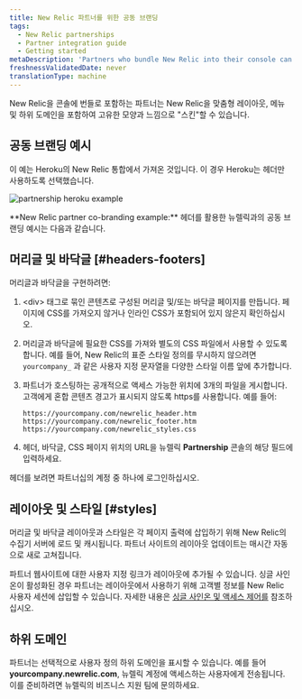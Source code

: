 ```yaml
---
title: New Relic 파트너를 위한 공동 브랜딩
tags:
  - New Relic partnerships
  - Partner integration guide
  - Getting started
metaDescription: 'Partners who bundle New Relic into their console can use co-branding, including customized layouts, menus, and sub-domains.'
freshnessValidatedDate: never
translationType: machine
---
```



New Relic을 콘솔에 번들로 포함하는 파트너는 New Relic을 맞춤형 레이아웃, 메뉴 및 하위 도메인을 포함하여 고유한 모양과 느낌으로 "스킨"할 수 있습니다.

## 공동 브랜딩 예시

이 예는 Heroku의 New Relic 통합에서 가져온 것입니다. 이 경우 Heroku는 헤더만 사용하도록 선택했습니다.

<img
  title="partnership heroku example"
  alt="partnership heroku example"
  src={partnershipHerokuNewRelicCobranding}
/>

<figcaption>
  <DNT>**New Relic partner co-branding example:**</DNT> 헤더를 활용한 뉴렐릭과의 공동 브랜딩 예시는 다음과 같습니다.
</figcaption>

## 머리글 및 바닥글 [#headers-footers]

머리글과 바닥글을 구현하려면:

1. &lt;div> 태그로 묶인 콘텐츠로 구성된 머리글 및/또는 바닥글 페이지를 만듭니다. 페이지에 CSS를 가져오지 않거나 인라인 CSS가 포함되어 있지 않은지 확인하십시오.

2. 머리글과 바닥글에 필요한 CSS를 가져와 별도의 CSS 파일에서 사용할 수 있도록 합니다. 예를 들어, New Relic의 표준 스타일 정의를 무시하지 않으려면 `yourcompany_` 과 같은 사용자 지정 문자열을 다양한 스타일 이름 앞에 추가합니다.

3. 파트너가 호스팅하는 공개적으로 액세스 가능한 위치에 3개의 파일을 게시합니다. 고객에게 혼합 콘텐츠 경고가 표시되지 않도록 https를 사용합니다. 예를 들어:

   ```
   https://yourcompany.com/newrelic_header.htm
   https://yourcompany.com/newrelic_footer.htm
   https://yourcompany.com/newrelic_styles.css
   ```

4. 헤더, 바닥글, CSS 페이지 위치의 URL을 뉴렐릭 <DNT>**Partnership**</DNT> 콘솔의 해당 필드에 입력하세요.

<Callout variant="tip">
  헤더를 보려면 파트너십의 계정 중 하나에 로그인하십시오.
</Callout>

## 레이아웃 및 스타일 [#styles]

머리글 및 바닥글 레이아웃과 스타일은 각 페이지 출력에 삽입하기 위해 New Relic의 수집기 서버에 로드 및 캐시됩니다. 파트너 사이트의 레이아웃 업데이트는 매시간 자동으로 새로 고쳐집니다.

파트너 웹사이트에 대한 사용자 지정 링크가 레이아웃에 추가될 수 있습니다. 싱글 사인온이 활성화된 경우 파트너는 레이아웃에서 사용하기 위해 고객별 정보를 New Relic 사용자 세션에 삽입할 수 있습니다. 자세한 내용은 [싱글 사인온 및 액세스 제어를](/docs/accounts-partnerships/partnerships/partner-integration-guide/single-sign-access-control) 참조하십시오.

## 하위 도메인

파트너는 선택적으로 사용자 정의 하위 도메인을 표시할 수 있습니다. 예를 들어 <DNT>**yourcompany.newrelic.com**</DNT>, 뉴렐릭 계정에 액세스하는 사용자에게 전송됩니다. 이를 준비하려면 뉴렐릭의 비즈니스 지원 팀에 문의하세요.